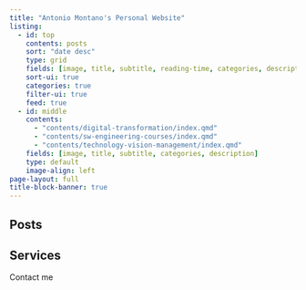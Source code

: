```yaml
---
title: "Antonio Montano's Personal Website"
listing:
  - id: top
    contents: posts
    sort: "date desc"
    type: grid
    fields: [image, title, subtitle, reading-time, categories, description, author, date]
    sort-ui: true
    categories: true
    filter-ui: true
    feed: true
  - id: middle
    contents: 
      - "contents/digital-transformation/index.qmd"
      - "contents/sw-engineering-courses/index.qmd"
      - "contents/technology-vision-management/index.qmd"
    fields: [image, title, subtitle, categories, description]
    type: default
    image-align: left
page-layout: full
title-block-banner: true
---
```


::: {=html}
<div id="app"></div>

<script>
  var app = document.getElementById('app');

  var typewriter = new Typewriter(app, {
    loop: false,
    delay: 5,
    cursor: '',
  });

  typewriter
    .typeString('<h2>Welcome!<br></h2>')
    .pauseFor(1000)
    .changeDeleteSpeed(5)
    .typeString('<h2>Here, you\'ll find a variety of short (and not so short) <u>articles</u> on <span style="color: #27ae60;">topics</span> I thought might interest others. You can explore different categories using the menu on the side.</h2>')
    .pauseFor(1000)
    .deleteChars(173)
    .typeString('<h2>Additionally, at the bottom of the page, I describe the <u>services</u> I offer as a <span style="color: #27ae60;">consultant</span> for all types of businesses, including startups, SMBs, and large enterprises.</h2>')
    .pauseFor(1000)
    .deleteChars(166)
    .start();
</script>
:::

## Posts

::: {#top}
:::

## Services

::: {#middle}
:::

Contact me
